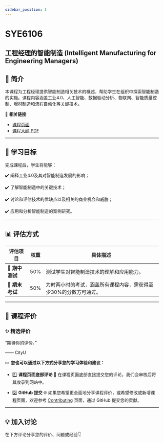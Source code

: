 ```yaml
---
sidebar_position: 1
---
```


# SYE6106
## 工程经理的智能制造 (Intelligent Manufacturing for Engineering Managers)

## **📘 简介**
本课程为工程经理提供智能制造相关技术的概述，帮助学生在组织中探索智能制造的实施。课程内容涵盖工业4.0、人工智能、数据驱动分析、物联网、智能质量控制、增材制造和流程自动化等关键技术。

🔗 **相关链接**
- [课程页面](https://www.cityu.edu.hk/catalogue/pg/202526/course/SYE6106.htm)
- [课程大纲 PDF](https://www.cityu.edu.hk/catalogue/pg/202526/course/SYE6106.pdf)

---

## **🎯 学习目标**

完成课程后，学生将能够：

✔️ 阐释工业4.0及其对智能制造发展的影响；

✔️ 了解智能制造中的关键技术；

✔️ 讨论和评估技术的优缺点以及相关的商业机会和威胁；

✔️ 应用和分析智能制造的案例研究。

---

## **📊 评估方式**

| **评估项目**         | **权重** | **具体描述**                                                                                       |
|---------------------|---------|---------------------------------------------------------------------------------------------------|
| **📂 期中测试**       | 50%      | 测试学生对智能制造技术的理解和应用能力。                                                             |
| **📝 期末考试**       | 50%      | 为时两小时的考试，涵盖所有课程内容，需获得至少30%的分数方可通过。                                          |

---

## **💬 课程评价**

### ✨ **精选评价**
<div className={commentStyles.commentBox}>
    <p className={commentStyles.commentText}>
        “期待你的评价。”
    </p>
    <p className={commentStyles.commentAuthor}>—— CityU</p>
</div>

✏️ **您也可以通过以下方式分享您的学习体验和建议：**

- 1️⃣ **课程页面底部评论**
💬 在课程页面底部直接提交您的评论，我们会审核后将其收录到网站中。

- 2️⃣ **GitHub 提交**
🌐 如果您希望更全面地分享课程评价，或希望修改或新增课程页面，欢迎参考 [Contributing](/contributing) 页面，通过 GitHub 提交您的贡献。

---

## **💡 加入讨论**

在下方评论分享您的评价、问题或经验👇
<Utterances />